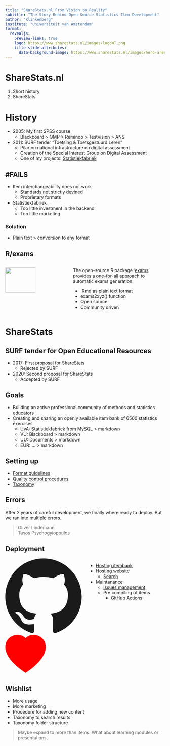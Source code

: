 ```yaml
---
title: "ShareStats.nl From Vision to Reality"
subtitle: "The Story Behind Open-Source Statistics Item Development"
author: "Klinkenberg"
institute: "Universiteit van Amsterdam"
format: 
  revealjs:
    preview-links: true
    logo: https://www.sharestats.nl/images/logoWT.png
    title-slide-attributes:
      data-background-image: https://www.sharestats.nl/images/hero-area-sharestats.webp
---
```


# ShareStats.nl

1. Short history
2. ShareStats

# History {data-background="#57CBCC"}

* 2005: My first SPSS course
    * Blackboard > QMP > Remindo > Testvision > ANS
* 2011: SURF tender "Toetsing & Toetsgestuurd Leren"
    * Pilar on national infrastructure on digital assessment
    * Creation of the Special Interest Group on Digital Assessment
    * One of my projects: [Statistiekfabriek](https://www.surf.nl/files/2019-04/folder%20statistiekfabriek.pdf)

## #FAILS

* Item interchangeability does not work
    * Standards not strictly devined
    * Proprietary formats
* Statistiekfabriek
    * Too little investment in the backend
    * Too little marketing

### Solution
::: {.incremental}
* Plain text > conversion to any format
:::

## R/exams

:::: {.columns}

::: {.column width="40%"}

![](https://www.r-exams.org/images/oneforall.svg){width=70%}

:::

::: {.column width="60%"}

The open-source R package ‘[exams](https://www.r-exams.org)’ provides a [one-for-all](https://www.r-exams.org/intro/oneforall/) approach to automatic exams generation.

* .Rmd as plain text format
* exams2xyz() function
* Open source
* Community driven

:::

::::

# ShareStats {data-background="#57CBCC"}

## SURF tender for Open Educational Resources

::: {.incremental}
* 2017: First proposal for ShareStats
    * Rejected by SURF
* 2020: Second proposal for ShareStats
    * Accepted by SURF
:::

## Goals

* Building an active professional community of methods and statistics educators
* Creating and sharing an openly available item bank of 6500 statistics exercises
    * UvA: Statistiekfabriek from MySQL > markdown
    * VU: Blackboard > markdown
    * UU: Documents > markdown
    * EUR: ... > markdown
    
## Setting up

* [Format guidelines](https://www.sharestats.nl/development/ItemDevelopment.html)
* [Quality control procedures](https://www.sharestats.nl/development/qualityProcedure.html)
* [Taxonomy](https://www.sharestats.nl/taxonomy/taxonomy_tree.html)

## Errors

After 2 years of careful development, we finally where ready to deploy. But we ran into multiple errors.

::: {.fragment}

> Oliver Lindemann <br> Tasos Psychogyiopoulos

:::

## Deployment

:::: {.columns}

::: {.column width="50%"}

<svg xmlns="http://www.w3.org/2000/svg" width="256" height="256" fill="currentColor" class="bi bi-github" viewBox="0 0 16 16">
  <path d="M8 0C3.58 0 0 3.58 0 8c0 3.54 2.29 6.53 5.47 7.59.4.07.55-.17.55-.38 0-.19-.01-.82-.01-1.49-2.01.37-2.53-.49-2.69-.94-.09-.23-.48-.94-.82-1.13-.28-.15-.68-.52-.01-.53.63-.01 1.08.58 1.23.82.72 1.21 1.87.87 2.33.66.07-.52.28-.87.51-1.07-1.78-.2-3.64-.89-3.64-3.95 0-.87.31-1.59.82-2.15-.08-.2-.36-1.02.08-2.12 0 0 .67-.21 2.2.82.64-.18 1.32-.27 2-.27s1.36.09 2 .27c1.53-1.04 2.2-.82 2.2-.82.44 1.1.16 1.92.08 2.12.51.56.82 1.27.82 2.15 0 3.07-1.87 3.75-3.65 3.95.29.25.54.73.54 1.48 0 1.07-.01 1.93-.01 2.2 0 .21.15.46.55.38A8.01 8.01 0 0 0 16 8c0-4.42-3.58-8-8-8"/>
</svg>

<svg xmlns="http://www.w3.org/2000/svg" width="128" height="128" fill="red" class="bi bi-heart-fill" viewBox="0 0 16 16">
  <path fill-rule="evenodd" d="M8 1.314C12.438-3.248 23.534 4.735 8 15-7.534 4.736 3.562-3.248 8 1.314"/>
</svg>

:::

::: {.column width="50%"}

* [Hosting itembank](https://github.com/ShareStats/itembank)
* [Hosting website](https://www.sharestats.nl)
    * [Search](https://www.sharestats.nl/items-df.html)
* Maintanance
    * [Issues management](https://github.com/ShareStats/itembank/issues)
    * Pre compiling of items
      * [GitHub Actions](https://github.com/ShareStats/itembank/blob/main/.github/workflows/packaging-action.yml)
      
:::

::::

## Wishlist

* More usage
* More marketing
* Procedure for adding new content
* Taxonomy to search results
* Taxonomy folder structure

> Maybe expand to more than items. What about learning modules or presentations.
    